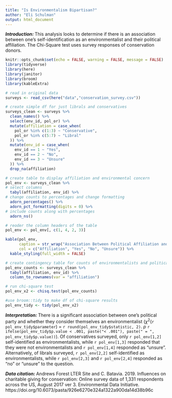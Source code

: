 ```yaml
---
title: "Is Environmentalism Bipartisan?"
author: "Eli Schulman"
output: html_document
---
```


***Introduction: *** This analysis looks to determine if there is an association between one's self-identification as an environmentalist and their political affiliation. The Chi-Square test uses survey responses of conservation donors. 

```r
knitr::opts_chunk$set(echo = FALSE, warning = FALSE, message = FALSE)
library(tidyverse)
library(here)
library(janitor)
library(broom)
library(kableExtra)
```


```r
# read in original data
surveys <- read_csv(here("data","conservation_survey.csv")) 

# create simple df for just librals and conservatives
surveys_clean <- surveys %>% 
  clean_names() %>% 
  select(env_id, pol_or) %>% 
  mutate(affiliation = case_when(
    pol_or %in% c(1:3) ~ "Conservative",
    pol_or %in% c(5:7) ~ "Libral"
  )) %>% 
  mutate(env_id = case_when(
    env_id == 1 ~ "Yes",
    env_id == 2 ~ "No",
    env_id == 3 ~ "Unsure"
  )) %>% 
  drop_na(affiliation)
```

```r
# create table to display affiliation and environmental concern
pol_env <- surveys_clean %>% 
# select columns
  tabyl(affiliation, env_id) %>% 
# change counts to percentages and change formatting
  adorn_percentages() %>% 
  adorn_pct_formatting(digits = 0) %>% 
# include counts along with percentages
  adorn_ns()

# reoder the column headers of the table
pol_env <- pol_env[, c(1, 4, 2, 3)]

kable(pol_env,
      caption = str_wrap("Association Between Political Affiliation and Self-Identification as an Environmentalist"),
      col = c("Affiliation", "Yes", "No", "Unsure")) %>% 
  kable_styling(full_width = FALSE)
```

```r
# create contingency table for counts of environmentalists and political affiliation
pol_env_counts <- surveys_clean %>% 
  tabyl(affiliation, env_id) %>% 
  column_to_rownames(var = "affiliation")

# run chi-square test
pol_env_x2 <- chisq.test(pol_env_counts)

#use broom::tidy to make df of chi-square results
pol_env_tidy <- tidy(pol_env_x2)
```

***Interpretation: *** There is a significant association between one's political party and whether they consider themselves an environmentalist ($\chi$^2^(`r pol_env_tidy$parameter`) = `r round(pol_env_tidy$statistic, 2)`. *p* `r ifelse(pol_env_tidy$p.value < .001, paste("< .001"), paste(" = ", pol_env_tidy$p.value))`). Of conservatives surveyed, only `r pol_env[1,2]` self-identified as environmentalists, while `r pol_env[1,3]` responded that they were not environmentalists and `r pol_env[1,4]` responded as "unsure". Alternatively, of librals surveyed, `r pol_env[2,2]` self-identified as environmentalists, while `r pol_env[2,3]` and `r pol_env[2,4]` responded as "no" or "unsure" to the question.

***Data citation: *** Andrews Forest LTER Site and C. Batavia. 2019. Influences on charitable giving for conservation: Online survey data of 1,331 respondents across the US, August 2017 ver 3. Environmental Data Initiative. https://doi.org/10.6073/pasta/926e6270e324a1322a900da14d38b96c












